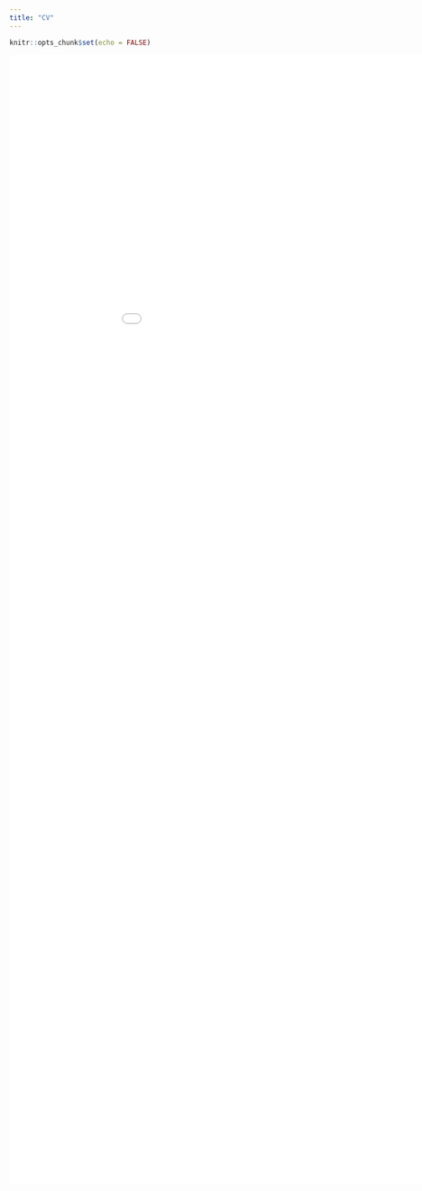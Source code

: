 ```yaml
---
title: "CV"
---
```


```r
knitr::opts_chunk$set(echo = FALSE)
```

![](CV.pdf){ width="1000px" height="2000px" }
